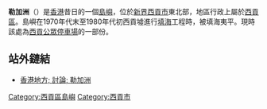 '''勒加洲'''（{{lang-en|La Ka Chau}}）是[[香港|香港]]昔日的一個[[島嶼|島嶼]]，位於[[新界|新界]][[西貢市|西貢市]]東北部，地區行政上屬於[[西貢區|西貢區]]。島嶼在1970年代末至1980年代初西貢墟進行[[填海|填海]]工程時，被填海夷平。現時該處為[[西貢公眾停車場|西貢公眾停車場]]的一部份。

==站外鏈結 ==
*[http://www.hk-place.com/vp.php?board=1&id=2470-1 香港地方; 討論; 勒加洲]

{{香港已消失島嶼}}
{{HK-geo-stub}}
[[Category:西貢區島嶼|Category:西貢區島嶼]]
[[Category:西貢市|Category:西貢市]]